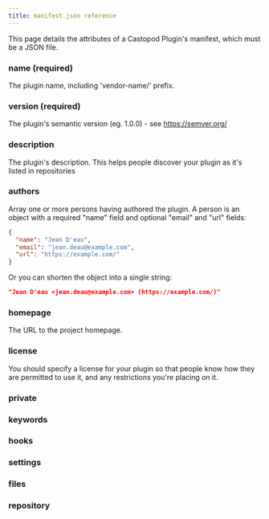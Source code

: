 ```yaml
---
title: manifest.json reference
---
```


This page details the attributes of a Castopod Plugin's manifest, which must be
a JSON file.

### name (required)

The plugin name, including 'vendor-name/' prefix.

### version (required)

The plugin's semantic version (eg. 1.0.0) - see https://semver.org/

### description

The plugin's description. This helps people discover your plugin as it's listed
in repositories

### authors

Array one or more persons having authored the plugin. A person is an object with
a required "name" field and optional "email" and "url" fields:

```json
{
  "name": "Jean D'eau",
  "email": "jean.deau@example.com",
  "url": "https://example.com/"
}
```

Or you can shorten the object into a single string:

```json
"Jean D'eau <jean.deau@example.com> (https://example.com/)"
```

### homepage

The URL to the project homepage.

### license

You should specify a license for your plugin so that people know how they are
permitted to use it, and any restrictions you're placing on it.

### private

### keywords

### hooks

### settings

### files

### repository

